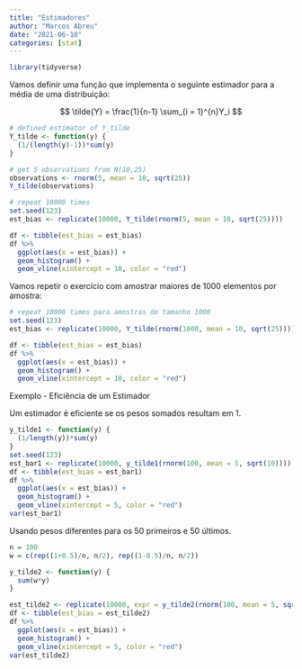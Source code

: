 ```yaml
---
title: "Estimadores"
author: "Marcos Abreu"
date: "2021-06-10"
categories: [stat]
---
```

```r
library(tidyverse)
```


Vamos definir uma função que implementa o seguinte estimador para a média de uma distribuição:

$$
\tilde{Y} =  \frac{1}{n-1} \sum_{i = 1}^{n}Y_i
$$

```r
# defined estimator of Y_tilde
Y_tilde <- function(y) {
  (1/(length(y)-1))*sum(y)
}

# get 5 observations from N(10,25)
observations <- rnorm(5, mean = 10, sqrt(25))
Y_tilde(observations)

# repeat 10000 times
set.seed(123)
est_bias <- replicate(10000, Y_tilde(rnorm(5, mean = 10, sqrt(25))))

df <- tibble(est_bias = est_bias)
df %>% 
  ggplot(aes(x = est_bias)) +
  geom_histogram() +
  geom_vline(xintercept = 10, color = "red")
```

Vamos repetir o exercício com amostrar maiores de 1000 elementos por amostra:

```r
# repeat 10000 times para amostras de tamanho 1000
set.seed(123)
est_bias <- replicate(10000, Y_tilde(rnorm(1000, mean = 10, sqrt(25))))

df <- tibble(est_bias = est_bias)
df %>% 
  ggplot(aes(x = est_bias)) +
  geom_histogram() +
  geom_vline(xintercept = 10, color = "red")

```


Exemplo - Eficiência de um Estimador

Um estimador é eficiente se os pesos somados resultam em 1.

```r
y_tilde1 <- function(y) {
  (1/length(y))*sum(y)
}
set.seed(123)
est_bar1 <- replicate(10000, y_tilde1(rnorm(100, mean = 5, sqrt(10))))
df <- tibble(est_bias = est_bar1)
df %>% 
  ggplot(aes(x = est_bias)) +
  geom_histogram() +
  geom_vline(xintercept = 5, color = "red")
var(est_bar1)
```

Usando pesos diferentes para os 50 primeiros e 50 últimos.

```r
n = 100
w = c(rep((1+0.5)/n, n/2), rep((1-0.5)/n, n/2))

y_tilde2 <- function(y) {
  sum(w*y)
}

est_tilde2 <- replicate(10000, expr = y_tilde2(rnorm(100, mean = 5, sqrt(10))))
df <- tibble(est_bias = est_tilde2)
df %>% 
  ggplot(aes(x = est_bias)) +
  geom_histogram() +
  geom_vline(xintercept = 5, color = "red")
var(est_tilde2)
```

